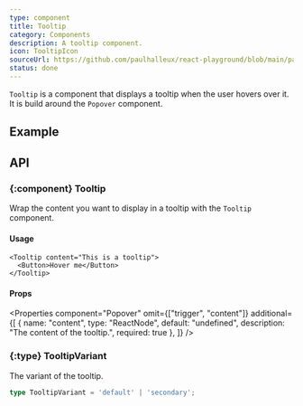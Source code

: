 ```yaml
---
type: component
title: Tooltip
category: Components
description: A tooltip component.
icon: TooltipIcon
sourceUrl: https://github.com/paulhalleux/react-playground/blob/main/packages/playground/src/components/Tooltip/Tooltip.tsx
status: done
---
```


`Tooltip` is a component that displays a tooltip when the user hovers over it. It is build around the `Popover` component.

## Example

<Example name="components/General/Tooltip" />

## API

### \{:component} Tooltip

Wrap the content you want to display in a tooltip with the `Tooltip` component.

#### Usage

```tsx
<Tooltip content="This is a tooltip">
  <Button>Hover me</Button>
</Tooltip>
```

#### Props

<Properties component="Popover" omit={["trigger", "content"]} additional={[
  { name: "content", type: "ReactNode", default: "undefined", description: "The content of the tooltip.", required: true },
]} />

### \{:type} TooltipVariant

The variant of the tooltip.

```ts
type TooltipVariant = 'default' | 'secondary';
```